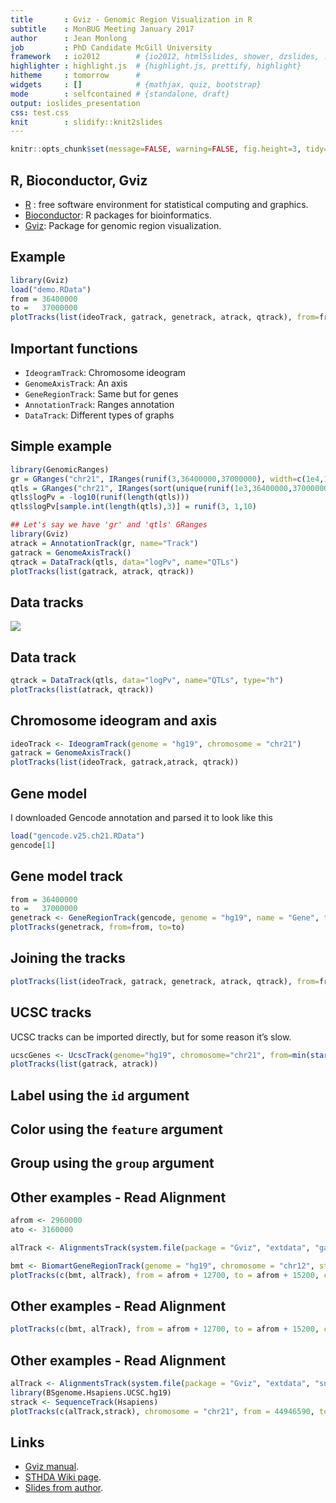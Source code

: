 ```yaml
---
title       : Gviz - Genomic Region Visualization in R
subtitle    : MonBUG Meeting January 2017
author      : Jean Monlong
job         : PhD Candidate McGill University
framework   : io2012        # {io2012, html5slides, shower, dzslides, ...}
highlighter : highlight.js  # {highlight.js, prettify, highlight}
hitheme     : tomorrow      #
widgets     : []            # {mathjax, quiz, bootstrap}
mode        : selfcontained # {standalone, draft}
output: ioslides_presentation
css: test.css
knit        : slidify::knit2slides
---
```


```r
knitr::opts_chunk$set(message=FALSE, warning=FALSE, fig.height=3, tidy=TRUE, tidy.opts=list(blank=FALSE, width.cutoff=50))
```

## R, Bioconductor, Gviz

+ [R](https://www.r-project.org/) : free software environment for statistical computing and graphics.
+ [Bioconductor](http://bioconductor.org/): R packages for bioinformatics.
+ [Gviz](https://bioconductor.org/packages/release/bioc/html/Gviz.html): Package for genomic region visualization.

## Example

```r
library(Gviz)
load("demo.RData")
from = 36400000
to =   37000000
plotTracks(list(ideoTrack, gatrack, genetrack, atrack, qtrack), from=from, to=to)
```

## Important functions

+ `IdeogramTrack`: Chromosome ideogram
+ `GenomeAxisTrack`: An axis
+ `GeneRegionTrack`: Same but for genes
+ `AnnotationTrack`: Ranges annotation
+ `DataTrack`: Different types of graphs

## Simple example

```r
library(GenomicRanges)
gr = GRanges("chr21", IRanges(runif(3,36400000,37000000), width=c(1e4,10e4,14e4)), name=c("Mon","BUG","Jan"))
qtls = GRanges("chr21", IRanges(sort(unique(runif(1e3,36400000,37000000))), width=1))
qtls$logPv = -log10(runif(length(qtls)))
qtls$logPv[sample.int(length(qtls),3)] = runif(3, 1,10)
```

```r
## Let's say we have 'gr' and 'qtls' GRanges
library(Gviz)
atrack = AnnotationTrack(gr, name="Track")
gatrack = GenomeAxisTrack()
qtrack = DataTrack(qtls, data="logPv", name="QTLs")
plotTracks(list(gatrack, atrack, qtrack))
```

## Data tracks {#myImagePage}

![](./Gviz-Datatracks.png)


## Data track

```r
qtrack = DataTrack(qtls, data="logPv", name="QTLs", type="h")
plotTracks(list(atrack, qtrack))
```

## Chromosome ideogram and axis

```r
ideoTrack <- IdeogramTrack(genome = "hg19", chromosome = "chr21")
gatrack = GenomeAxisTrack()
plotTracks(list(ideoTrack, gatrack,atrack, qtrack))
```

## Gene model

I downloaded Gencode annotation and parsed it to look like this

```r
load("gencode.v25.ch21.RData")
gencode[1]
```

## Gene model track

```r
from = 36400000
to =   37000000
genetrack <- GeneRegionTrack(gencode, genome = "hg19", name = "Gene", transcriptAnnotation="symbol")
plotTracks(genetrack, from=from, to=to)
```

## Joining the tracks

```r
plotTracks(list(ideoTrack, gatrack, genetrack, atrack, qtrack), from=from, to=to)
```

## UCSC tracks

UCSC tracks can be imported directly, but for some reason it's slow.

```r
ucscGenes <- UcscTrack(genome="hg19", chromosome="chr21", from=min(start(gr)), to=max(end(gr)), track="knownGene", trackType="GeneRegionTrack", rstarts="exonStarts", rends="exonEnds", gene="name", symbol="name", transcript="name", strand="strand", fill="#8282d2", name="UCSC Genes")
plotTracks(list(gatrack, atrack))
```

## Label using the `id` argument

## Color using the `feature` argument

## Group using the `group` argument

## Other examples - Read Alignment

```r
afrom <- 2960000
ato <- 3160000
```

```r
alTrack <- AlignmentsTrack(system.file(package = "Gviz", "extdata", "gapped.bam"), isPaired = TRUE)
```

```r
bmt <- BiomartGeneRegionTrack(genome = "hg19", chromosome = "chr12", start = afrom, end = ato, filter = list(with_ox_refseq_mrna = TRUE), stacking = "dense")
plotTracks(c(bmt, alTrack), from = afrom + 12700, to = afrom + 15200, chromosome = "chr12")
```

## Other examples - Read Alignment

```r
plotTracks(c(bmt, alTrack), from = afrom + 12700, to = afrom + 15200, chromosome = "chr12", type = c("coverage", "sashimi"))
```

## Other examples - Read Alignment

```r
alTrack <- AlignmentsTrack(system.file(package = "Gviz", "extdata", "snps.bam"), isPaired = TRUE)
library(BSgenome.Hsapiens.UCSC.hg19)
strack <- SequenceTrack(Hsapiens)
plotTracks(c(alTrack,strack), chromosome = "chr21", from = 44946590, to = 44946660, cex = 0.5, min.height = 8)
```

## Links

+ [Gviz manual](https://bioconductor.org/packages/release/bioc/vignettes/Gviz/inst/doc/Gviz.pdf).
+ [STHDA Wiki page](http://www.sthda.com/english/wiki/gviz-visualize-genomic-data).
+ [Slides from author](https://www.bioconductor.org/help/course-materials/2012/BiocEurope2012/GvizEuropeanBioc2012.pdf).
